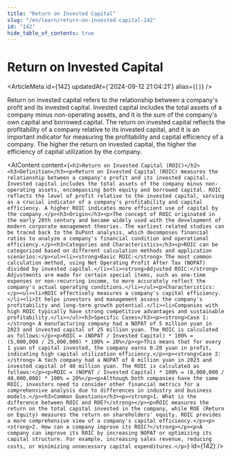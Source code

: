 ```yaml
---
title: "Return on Invested Capital"
slug: "/en/learn/return-on-invested-capital-142"
id: "142"
hide_table_of_contents: true
---
```



# Return on Invested Capital

<ArticleMeta id={142} updatedAt={'2024-09-12 21:04:21'} alias={`[]`} />
<div className='border-solid border-b border-t-0 my-4 border-[var(--ifm-color-gray-300)]' />

Return on invested capital refers to the relationship between a company's profit and its invested capital. Invested capital includes the total assets of a company minus non-operating assets, and it is the sum of the company's own capital and borrowed capital. The return on invested capital reflects the profitability of a company relative to its invested capital, and it is an important indicator for measuring the profitability and capital efficiency of a company. The higher the return on invested capital, the higher the efficiency of capital utilization by the company.

<AIContent content={`<h2>Return on Invested Capital (ROIC)</h2><h3>Definition</h3><p>Return on Invested Capital (ROIC) measures the relationship between a company's profit and its invested capital. Invested capital includes the total assets of the company minus non-operating assets, encompassing both equity and borrowed capital. ROIC reflects the level of profit relative to the invested capital, serving as a crucial indicator of a company's profitability and capital efficiency. A higher ROIC indicates more efficient use of capital by the company.</p><h3>Origin</h3><p>The concept of ROIC originated in the early 20th century and became widely used with the development of modern corporate management theories. The earliest related studies can be traced back to the DuPont analysis, which decomposes financial ratios to analyze a company's financial condition and operational efficiency.</p><h3>Categories and Characteristics</h3><p>ROIC can be categorized based on different calculation methods and application scenarios:</p><ul><li><strong>Basic ROIC:</strong> The most common calculation method, using Net Operating Profit After Tax (NOPAT) divided by invested capital.</li><li><strong>Adjusted ROIC:</strong> Adjustments are made for certain special items, such as one-time expenses or non-recurring income, to more accurately reflect the company's actual operating conditions.</li></ul><p>Characteristics:</p><ul><li>ROIC effectively measures a company's capital efficiency.</li><li>It helps investors and management assess the company's profitability and long-term growth potential.</li><li>Companies with high ROIC typically have strong competitive advantages and sustainable profitability.</li></ul><h3>Specific Cases</h3><p><strong>Case 1:</strong> A manufacturing company had a NOPAT of 5 million yuan in 2023 and invested capital of 25 million yuan. The ROIC is calculated as follows:</p><p>ROIC = (NOPAT / Invested Capital) * 100% = (5,000,000 / 25,000,000) * 100% = 20%</p><p>This means that for every 1 yuan of capital invested, the company earns 0.20 yuan in profit, indicating high capital utilization efficiency.</p><p><strong>Case 2:</strong> A tech company had a NOPAT of 8 million yuan in 2023 and invested capital of 40 million yuan. The ROIC is calculated as follows:</p><p>ROIC = (NOPAT / Invested Capital) * 100% = (8,000,000 / 40,000,000) * 100% = 20%</p><p>Although both companies have the same ROIC, investors need to consider other financial metrics for a comprehensive analysis due to differences in industry and business models.</p><h3>Common Questions</h3><p><strong>1. What is the difference between ROIC and ROE?</strong></p><p>ROIC measures the return on the total capital invested in the company, while ROE (Return on Equity) measures the return on shareholders' equity. ROIC provides a more comprehensive view of a company's capital efficiency.</p><p><strong>2. How can a company improve its ROIC?</strong></p><p>A company can improve its ROIC by increasing NOPAT or optimizing its capital structure. For example, increasing sales revenue, reducing costs, or minimizing unnecessary capital expenditures.</p>`} id={142} />
